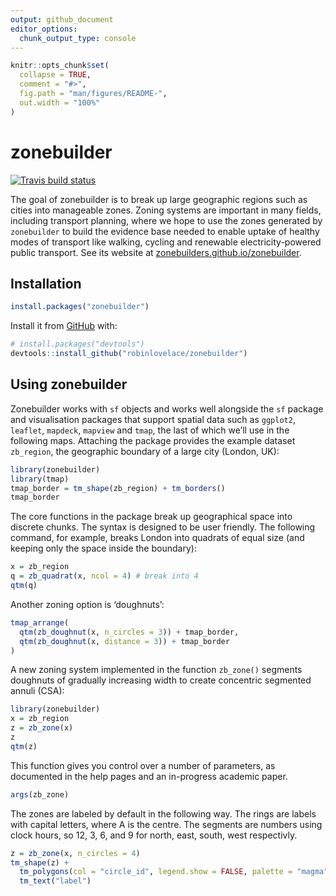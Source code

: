 ```yaml
---
output: github_document
editor_options: 
  chunk_output_type: console
---
```



<!-- README.md is generated from README.Rmd. Please edit that file -->

```r
knitr::opts_chunk$set(
  collapse = TRUE,
  comment = "#>",
  fig.path = "man/figures/README-",
  out.width = "100%"
)
```

# zonebuilder

<!-- badges: start -->
[![Travis build status](https://travis-ci.org/zonebuilders/zonebuilder.svg?branch=master)](https://travis-ci.org/zonebuilders/zonebuilder)
<!-- badges: end -->

The goal of zonebuilder is to break up large geographic regions such as cities into manageable zones.
Zoning systems are important in many fields, including transport planning, where we hope to use the zones generated by `zonebuilder` to build the evidence base needed to enable uptake of healthy modes of transport like walking, cycling and renewable electricity-powered public transport. See its website at [zonebuilders.github.io/zonebuilder](https://zonebuilders.github.io/zonebuilder/).

## Installation

<!-- You can install the released version of zonebuilder from [CRAN](https://CRAN.R-project.org) with: -->

```r
install.packages("zonebuilder")
```

Install it from [GitHub](https://github.com/) with:

```r
# install.packages("devtools")
devtools::install_github("robinlovelace/zonebuilder")
```

## Using zonebuilder

Zonebuilder works with `sf` objects and works well alongside the `sf` package and visualisation packages that support spatial data such as `ggplot2`, `leaflet`, `mapdeck`, `mapview` and `tmap`, the last of which we'll use in the following maps.
Attaching the package provides the example dataset `zb_region`, the geographic boundary of a large city (London, UK):

```r
library(zonebuilder)
library(tmap)
tmap_border = tm_shape(zb_region) + tm_borders()
tmap_border
```

The core functions in the package break up geographical space into discrete chunks.
The syntax is designed to be user friendly.
The following command, for example, breaks London into quadrats of equal size (and keeping only the space inside the boundary):

```r
x = zb_region
q = zb_quadrat(x, ncol = 4) # break into 4
qtm(q) 
```

Another zoning option is 'doughnuts':

```r
tmap_arrange(
  qtm(zb_doughnut(x, n_circles = 3)) + tmap_border,
  qtm(zb_doughnut(x, distance = 3)) + tmap_border
)
```

A new zoning system implemented in the function `zb_zone()` segments doughnuts of gradually increasing width to create concentric segmented annuli (CSA):

```r
library(zonebuilder)
x = zb_region
z = zb_zone(x)
z
qtm(z)
```

This function gives you control over a number of parameters, as documented in the help pages and an in-progress academic paper.

```r
args(zb_zone)
```

The zones are labeled by default in the following way. The rings are labels with capital letters, where A is the centre. The segments are numbers using clock hours, so 12, 3, 6, and 9 for north, east, south, west respectivly.  

```r
z = zb_zone(x, n_circles = 4)
tm_shape(z) +
  tm_polygons(col = "circle_id", legend.show = FALSE, palette = "magma") + 
  tm_text("label")
```
